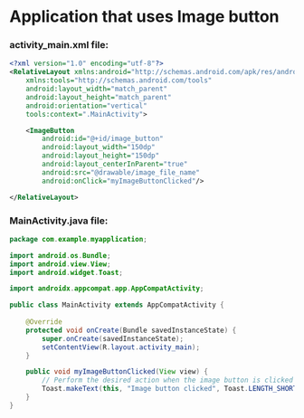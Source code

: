 # Application that uses Image button

### activity_main.xml file:
```xml activity_main.xml
<?xml version="1.0" encoding="utf-8"?>
<RelativeLayout xmlns:android="http://schemas.android.com/apk/res/android"
    xmlns:tools="http://schemas.android.com/tools"
    android:layout_width="match_parent"
    android:layout_height="match_parent"
    android:orientation="vertical"
    tools:context=".MainActivity">

    <ImageButton
        android:id="@+id/image_button"
        android:layout_width="150dp"
        android:layout_height="150dp"
        android:layout_centerInParent="true"
        android:src="@drawable/image_file_name"
        android:onClick="myImageButtonClicked"/>

</RelativeLayout>
```

### MainActivity.java file:
```java MainActivity.java
package com.example.myapplication;

import android.os.Bundle;
import android.view.View;
import android.widget.Toast;

import androidx.appcompat.app.AppCompatActivity;

public class MainActivity extends AppCompatActivity {
    
    @Override
    protected void onCreate(Bundle savedInstanceState) {
        super.onCreate(savedInstanceState);
        setContentView(R.layout.activity_main);
    }

    public void myImageButtonClicked(View view) {
        // Perform the desired action when the image button is clicked
        Toast.makeText(this, "Image button clicked", Toast.LENGTH_SHORT).show();
    }
}
```
